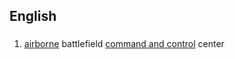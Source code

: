 ==English==

==={{initialism-old|en}}===
{{en-initialism}}

# {{military}} [[airborne]] battlefield [[command and control]] center